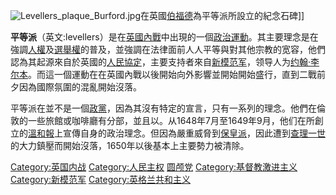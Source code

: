 {{unreferenced|time=2015-05-14T01:02:51+00:00}}
[[Image:Levellers_plaque_Burford.jpg|thumb]]在英國[[伯福德|伯福德]]為平等派所設立的紀念石碑]]

'''平等派'''（英文:levellers）是在[[英國內戰|英國內戰]]中出現的一個[[政治運動|政治運動]]。其主要理念是在強調[[人權|人權]]及[[選舉權|選舉權]]的普及，並強調在法律面前人人平等與對其他宗教的宽容，他們認為其起源來自於英國的[[人民協定|人民協定]]，主要支持者來自[[新模范军|新模范军]]，领导人为[[约翰·李尔本|约翰·李尔本]]。而這一個運動在在英國內戰以後開始向外影響並開始開始盛行，直到二戰前夕因為國際氛圍的混亂開始沒落。

平等派在並不是一個[[政黨|政黨]]，因為其沒有特定的宣言，只有一系列的理念。他們在倫敦的一些旅館或咖啡廳有分部，並且以。从1648年7月至1649年9月，他们在所創立的[[溫和報|溫和報]]上宣傳自身的政治理念。但因為嚴重威脅到[[保皇派|保皇派]]，因此遭到[[查理一世|查理一世]]的大力鎮壓而開始沒落，1650年以後基本上主要勢力被清除。{{Authority control}}

[[Category:英国内战|Category:英国内战]]
[[Category:人民主权|Category:人民主权]]
[[Category:圆颅党|]]
[[Category:基督教激进主义|Category:基督教激进主义]]
[[Category:新模范军|Category:新模范军]]
[[Category:英格兰共和主义|Category:英格兰共和主义]]